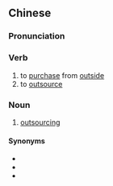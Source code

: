 {{also|外购}}
==Chinese==
{{zh-forms|s=外购}}

===Pronunciation===
{{zh-pron
|m=wàigòu
|cat=v,n
}}

===Verb===
{{zh-verb}}

# to [[purchase]] from [[outside]]
# to [[outsource]]

===Noun===
{{zh-noun}}

# [[outsourcing]]

====Synonyms====
* {{zh-l|外包}}
* {{zh-l|外判}}
* {{zh-l|委外}}